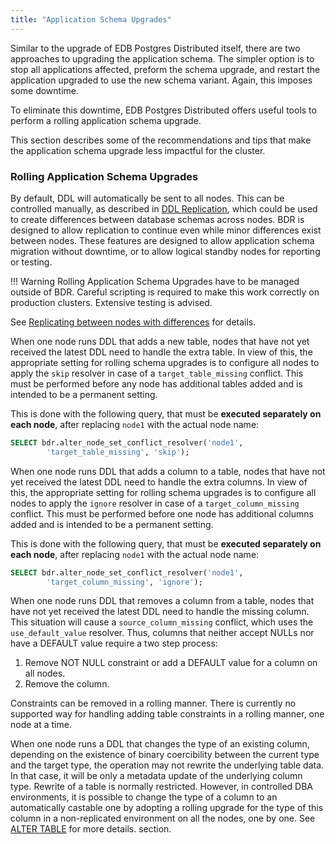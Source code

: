 ```yaml
---
title: "Application Schema Upgrades"
---
```


Similar to the upgrade of EDB Postgres Distributed itself, there are two
approaches to upgrading the application schema.  The simpler option is to
stop all applications affected, preform the schema upgrade, and restart the
application upgraded to use the new schema variant. Again, this
imposes some downtime.

To eliminate this downtime, EDB Postgres Distributed offers useful tools to
perform a rolling application schema upgrade.

This section describes some of the recommendations and tips that make the
application schema upgrade less impactful for the cluster.

### Rolling Application Schema Upgrades

By default, DDL will automatically be sent to all nodes. This can be
controlled manually, as described in
[DDL Replication](../bdr/ddl/), which
could be used to create differences between database schemas across nodes.
BDR is designed to allow replication to continue even while minor
differences exist between nodes. These features are designed to allow
application schema migration without downtime, or to allow logical
standby nodes for reporting or testing.

!!! Warning
    Rolling Application Schema Upgrades have to be managed outside of BDR.
    Careful scripting is required to make this work correctly
    on production clusters. Extensive testing is advised.

See [Replicating between nodes with differences](../bdr/appusage/) for details.

When one node runs DDL that adds a new table, nodes that have not
yet received the latest DDL need to handle the extra table.
In view of this, the appropriate setting for rolling schema upgrades
is to configure all nodes to apply the `skip` resolver in case of a
`target_table_missing` conflict. This must be performed before any
node has additional tables added and is intended to be a permanent
setting.

This is done with the following query, that must be **executed
separately on each node**, after replacing `node1` with the actual
node name:

```sql
SELECT bdr.alter_node_set_conflict_resolver('node1',
		'target_table_missing', 'skip');
```

When one node runs DDL that adds a column to a table, nodes that have not
yet received the latest DDL need to handle the extra columns.
In view of this, the appropriate setting for rolling schema
upgrades is to configure all nodes to apply the `ignore` resolver in
case of a `target_column_missing` conflict. This must be performed
before one node has additional columns added and is intended to be a
permanent setting.

This is done with the following query, that must be **executed
separately on each node**, after replacing `node1` with the actual
node name:

```sql
SELECT bdr.alter_node_set_conflict_resolver('node1',
		'target_column_missing', 'ignore');
```

When one node runs DDL that removes a column from a table, nodes that
have not yet received the latest DDL need to handle the missing column.
This situation will cause a `source_column_missing` conflict, which uses
the `use_default_value` resolver. Thus, columns that neither
accept NULLs nor have a DEFAULT value require a two step process:

1. Remove NOT NULL constraint or add a DEFAULT value for a column
   on all nodes.
2. Remove the column.

Constraints can be removed in a rolling manner.
There is currently no supported way for handling adding table
constraints in a rolling manner, one node at a time.

When one node runs a DDL that changes the type of an existing column,
depending on the existence of binary coercibility between the current
type and the target type, the operation may not rewrite the underlying
table data. In that case, it will be only a metadata update of the
underlying column type. Rewrite of a table is normally restricted.
However, in controlled DBA environments, it is possible to change
the type of a column to an automatically castable one by adopting
a rolling upgrade for the type of this column in a non-replicated
environment on all the nodes, one by one. See [ALTER TABLE](../bdr/ddl/#alter-table) for more details.
 section.
